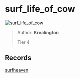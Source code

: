 
# surf_life_of_cow

![surf_life_of_cow](https://raw.githubusercontent.com/Sayt123/SurfMapPics/Maps-and-bonuses/csgo/surf_life_of_cow.jpg)

> Author: **Krealington**
>
> Tier 4

## Records

[surfheaven](https://surfheaven.eu/map/surf_life_of_cow)
